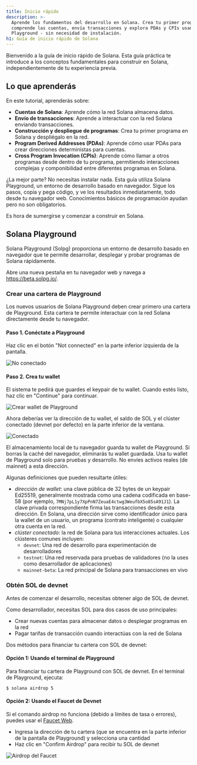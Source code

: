 ```yaml
---
title: Inicio rápido
description: >-
  Aprende los fundamentos del desarrollo en Solana. Crea tu primer programa,
  comprende las cuentas, envía transacciones y explora PDAs y CPIs usando Solana
  Playground - sin necesidad de instalación.
h1: Guía de inicio rápido de Solana
---
```


Bienvenido a la guía de inicio rápido de Solana. Esta guía práctica te introduce
a los conceptos fundamentales para construir en Solana, independientemente de tu
experiencia previa.

## Lo que aprenderás

En este tutorial, aprenderás sobre:

- **Cuentas de Solana**: Aprende cómo la red Solana almacena datos.
- **Envío de transacciones**: Aprende a interactuar con la red Solana enviando
  transacciones.
- **Construcción y despliegue de programas**: Crea tu primer programa en Solana
  y despliégalo en la red.
- **Program Derived Addresses (PDAs)**: Aprende cómo usar PDAs para crear
  direcciones deterministas para cuentas.
- **Cross Program Invocation (CPIs)**: Aprende cómo llamar a otros programas
  desde dentro de tu programa, permitiendo interacciones complejas y
  componibilidad entre diferentes programas en Solana.

¿La mejor parte? No necesitas instalar nada. Esta guía utiliza Solana
Playground, un entorno de desarrollo basado en navegador. Sigue los pasos, copia
y pega código, y ve los resultados inmediatamente, todo desde tu navegador web.
Conocimientos básicos de programación ayudan pero no son obligatorios.

Es hora de sumergirse y comenzar a construir en Solana.

## Solana Playground

Solana Playground (Solpg) proporciona un entorno de desarrollo basado en
navegador que te permite desarrollar, desplegar y probar programas de Solana
rápidamente.

Abre una nueva pestaña en tu navegador web y navega a https://beta.solpg.io/.

<Steps>
<Step>

### Crear una cartera de Playground

Los nuevos usuarios de Solana Playground deben crear primero una cartera de
Playground. Esta cartera te permite interactuar con la red Solana directamente
desde tu navegador.

#### Paso 1. Conéctate a Playground

Haz clic en el botón "Not connected" en la parte inferior izquierda de la
pantalla.

![No conectado](/assets/docs/intro/quickstart/pg-not-connected.png)

#### Paso 2. Crea tu wallet

El sistema te pedirá que guardes el keypair de tu wallet. Cuando estés listo,
haz clic en "Continue" para continuar.

![Crear wallet de Playground](/assets/docs/intro/quickstart/pg-create-wallet.png)

Ahora deberías ver la dirección de tu wallet, el saldo de SOL y el clúster
conectado (devnet por defecto) en la parte inferior de la ventana.

![Conectado](/assets/docs/intro/quickstart/pg-connected.png)

<Callout>
  El almacenamiento local de tu navegador guarda tu wallet de Playground. Si
  borras la caché del navegador, eliminarás tu wallet guardada. Usa tu wallet de
  Playground solo para pruebas y desarrollo. No envíes activos reales (de
  mainnet) a esta dirección.
</Callout>

Algunas definiciones que pueden resultarte útiles:

- _dirección de wallet_: una clave pública de 32 bytes de un keypair Ed25519,
  generalmente mostrada como una cadena codificada en base-58 (por ejemplo,
  `7MNj7pL1y7XpPnN7ZeuaE4ctwg3WeufbX5o85sA91J1`). La clave
  privada correspondiente firma las transacciones desde esta dirección. En
  Solana, una dirección sirve como identificador único para la wallet de un
  usuario, un programa (contrato inteligente) o cualquier otra cuenta en la red.
- _clúster conectado_: la red de Solana para tus interacciones actuales. Los
  clústeres comunes incluyen:
  - `devnet`: Una red de
    desarrollo para experimentación de desarrolladores
  - `testnet`: Una red
    reservada para pruebas de validadores (no la uses como desarrollador de
    aplicaciones)
  - `mainnet-beta`: La red
    principal de Solana para transacciones en vivo

</Step>
<Step>

### Obtén SOL de devnet

Antes de comenzar el desarrollo, necesitas obtener algo de SOL de devnet.

Como desarrollador, necesitas SOL para dos casos de uso principales:

- Crear nuevas cuentas para almacenar datos o desplegar programas en la red
- Pagar tarifas de transacción cuando interactúas con la red de Solana

Dos métodos para financiar tu cartera con SOL de devnet:

#### Opción 1: Usando el terminal de Playground

Para financiar tu cartera de Playground con SOL de devnet. En el terminal de
Playground, ejecuta:

```terminal
$ solana airdrop 5
```

#### Opción 2: Usando el Faucet de Devnet

Si el comando airdrop no funciona (debido a límites de tasa o errores), puedes
usar el [Faucet Web](https://faucet.solana.com/).

- Ingresa la dirección de tu cartera (que se encuentra en la parte inferior de
  la pantalla de Playground) y selecciona una cantidad
- Haz clic en "Confirm Airdrop" para recibir tu SOL de devnet

![Airdrop del Faucet](/assets/docs/intro/quickstart/faucet-airdrop.gif)

</Step>
</Steps>
